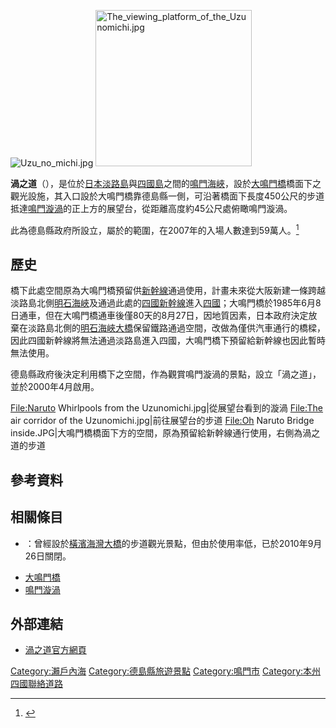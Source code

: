 {{coord|34|14|16.2|N|134|38|52.4|E|region:JP|display=title}}
[[File:Uzu_no_michi.jpg|thumb]]
[[File:The_viewing_platform_of_the_Uzunomichi.jpg|250px]]

'''渦之道'''（{{jpn|j=渦の道|hg=うずのみち|rm=Uzunomichi|f=y}}），是位於[[日本|日本]][[淡路島|淡路島]]與[[四國島|四國島]]之間的[[鳴門海峽|鳴門海峽]]，設於[[大鳴門橋|大鳴門橋]]橋面下之觀光設施，其入口設於大鳴門橋靠德島縣{{Tsl|ja|大毛島}}一側，可沿著橋面下長度450公尺的步道抵達[[鳴門漩渦|鳴門漩渦]]的正上方的展望台，從距離高度約45公尺處俯瞰鳴門漩渦。

此為德島縣政府所設立，屬於{{tsl|ja|鳴門公園}}的範圍，在2007年的入場人數達到59萬人。<ref>{{Cite web| url=http://www.tokushima-kankou.or.jp/pdf/H19houkoku.pdf| format=PDF| title=德島縣觀光協會 平成19年度 一般會計事業報告| publisher=德島縣觀光協會| accessdate=2017-02-14| language=ja}}{{dead link|date=2018年1月 |bot=InternetArchiveBot |fix-attempted=yes }}</ref>

== 歷史 ==

橋下此處空間原為大鳴門橋預留供[[新幹線|新幹線]]通過使用，計畫未來從大阪新建一條跨越淡路島北側[[明石海峽|明石海峽]]及通過此處的[[四國新幹線|四國新幹線]]進入[[四國|四國]]；大鳴門橋於1985年6月8日通車，但在大鳴門橋通車後僅80天的8月27日，因地質因素，日本政府決定放棄在淡路島北側的[[明石海峽大橋|明石海峽大橋]]保留鐵路通過空間，改做為僅供汽車通行的橋樑，因此四國新幹線將無法通過淡路島進入四國，大鳴門橋下預留給新幹線也因此暫時無法使用。

德島縣政府後決定利用橋下之空間，作為觀賞鳴門漩渦的景點，設立「渦之道」，並於2000年4月啟用。

<gallery widths=200px heights=200px>
File:Naruto Whirlpools from the Uzunomichi.jpg|從展望台看到的漩渦
File:The air corridor of the Uzunomichi.jpg|前往展望台的步道
File:Oh Naruto Bridge inside.JPG|大鳴門橋橋面下方的空間，原為預留給新幹線通行使用，右側為渦之道的步道
</gallery>

== 參考資料 ==
{{reflist}}

== 相關條目 ==
* {{tsl|ja|横浜スカイウォーク|橫濱Sky Walk}}：曾經設於[[橫濱海灣大橋|橫濱海灣大橋]]的步道觀光景點，但由於使用率低，已於2010年9月26日關閉。
* [[大鳴門橋|大鳴門橋]]
* [[鳴門漩渦|鳴門漩渦]]

== 外部連結 ==
* {{Ja}} [http://www.uzunomichi.jp/ 渦之道官方網頁] {{Wayback|url=http://www.uzunomichi.jp/ |date=20201127125519 }}

{{DEFAULTSORT:Uzunomichi}}

[[Category:瀨戶內海|Category:瀨戶內海]]
[[Category:德島縣旅遊景點|Category:德島縣旅遊景點]]
[[Category:鳴門市|Category:鳴門市]]
[[Category:本州四國聯絡道路|Category:本州四國聯絡道路]]
